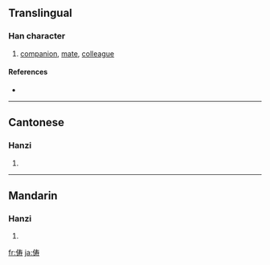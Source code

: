 {{see|儔}}
==Translingual==

===Han character===
{{Han char|rn=9|rad=人|as=07|sn=9|four=|canj=人手大戈 (OQKI)}}

# [[companion]], [[mate]], [[colleague]]

====References====
* {{Han ref|kx=0106.041|hdz=10156.090|uh=4FE6|ud=20454}}

----

==Cantonese==

===Hanzi===
{{yue-hanzi|jyut=|y=chau4}}

# {{defn|Cantonese}}

----

==Mandarin==

===Hanzi===
{{cmn-hanzi|tra=儔|pin=[[chóu]] ([[chou2]])|wg=ch'ou<sup>2</sup>}}

# {{defn|Mandarin}}

[[fr:俦]]
[[ja:俦]]